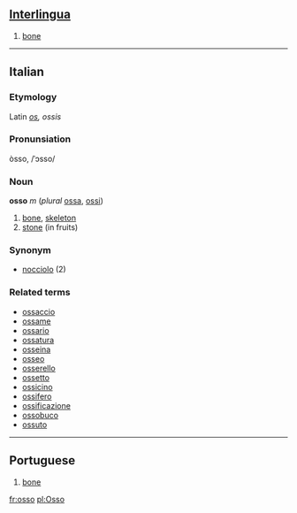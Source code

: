 ==[[Interlingua]]==

#[[bone]]

----
==Italian==
===Etymology===
Latin ''[[os]], ossis''
===Pronunsiation===
òsso, /ˈɔsso/
===Noun===
'''osso''' ''m'' (''plural'' [[ossa]], [[ossi]])

#[[bone]], [[skeleton]]
# [[stone]] (in fruits)

===Synonym===
*[[nocciolo]] (2)

===Related terms===
*[[ossaccio]]
*[[ossame]]
*[[ossario]]
*[[ossatura]]
*[[osseina]]
*[[osseo]]
*[[osserello]]
*[[ossetto]]
*[[ossicino]]
*[[ossifero]]
*[[ossificazione]]
*[[ossobuco]]
*[[ossuto]]

----

==Portuguese==

#[[bone]]

[[fr:osso]]
[[pl:Osso]]